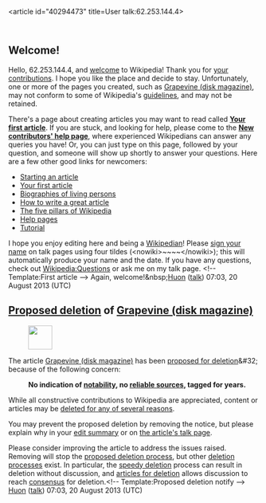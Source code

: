 <article id="40294473" title=User talk:62.253.144.4>
	<talkpage id="40294473" title="User talk:62.253.144.4">

== Welcome! ==

Hello, 62.253.144.4, and [[Wikipedia:Welcome, newcomers|welcome]] to Wikipedia! Thank you for [[Special:Contributions/62.253.144.4|your contributions]]. I hope you like the place and decide to stay. Unfortunately, one or more of the pages you created, such as [[Grapevine (disk magazine)]], may not conform to some of Wikipedia's [[Wikipedia:List of policies|guidelines]], and may not be retained. 

There's a page about creating articles you may want to read called '''[[Wikipedia:Your first article|Your first article]]'''. If you are stuck, and looking for help, please come to the '''[[Wikipedia:New contributors' help page|New contributors' help page]]''', where experienced Wikipedians can answer any queries you have! Or, you can just type '''{{t|helpme}}''' on this page, followed by your question, and someone will show up shortly to answer your questions. Here are a few other good links for newcomers:
* [[Wikipedia:Starting an article|Starting an article]]
* [[Wikipedia:Your first article|Your first article]]
* [[Wikipedia:Biographies of living persons|Biographies of living persons]]
* [[Wikipedia:How to write a great article|How to write a great article]]
* [[Wikipedia:Five pillars|The five pillars of Wikipedia]]
* [[Help:Contents|Help pages]]
* [[Wikipedia:Tutorial|Tutorial]]
I hope you enjoy editing here and being a [[Wikipedia:Wikipedians|Wikipedian]]! Please [[Wikipedia:Signatures|sign your name]] on talk pages using four tildes (&lt;nowiki&gt;~~~~&lt;/nowiki&gt;); this will automatically produce your name and the date. If you have any questions, check out [[Wikipedia:Questions]] or ask me on my talk page. &lt;!-- Template:First article --&gt; Again, welcome!&amp;nbsp;[[User:Huon|Huon]] ([[User talk:Huon|talk]]) 07:03, 20 August 2013 (UTC)
== [[Wikipedia:Proposed deletion|Proposed deletion]] of [[Grapevine (disk magazine)]] ==
[[Image:Ambox warning yellow.svg|left|link=|48px|]]

The article [[Grapevine (disk magazine)]] has been [[Wikipedia:Proposed deletion|proposed for deletion]]&amp;#32; because of the following concern:
:'''No indication of [[WP:N|notability]], no [[WP:RS|reliable sources]], tagged for years.'''

While all constructive contributions to Wikipedia are appreciated, content or articles may be [[WP:DEL#REASON|deleted for any of several reasons]].

You may prevent the proposed deletion by removing the {{Tlc|proposed deletion/dated}} notice, but please explain why in your [[Help:edit summary|edit summary]] or on [[Talk:Grapevine (disk magazine)|the article's talk page]].

Please consider improving the article to address the issues raised. Removing {{Tlc|proposed deletion/dated}} will stop the [[Wikipedia:Proposed deletion|proposed deletion process]], but other [[Wikipedia:deletion process|deletion process]]es exist. In particular, the [[Wikipedia:Criteria for speedy deletion|speedy deletion]] process can result in deletion without discussion, and [[Wikipedia:Articles for deletion|articles for deletion]] allows discussion to reach [[Wikipedia:Consensus|consensus]] for deletion.&lt;!-- Template:Proposed deletion notify --&gt; [[User:Huon|Huon]] ([[User talk:Huon|talk]]) 07:03, 20 August 2013 (UTC)
	</talkpage>
</article>